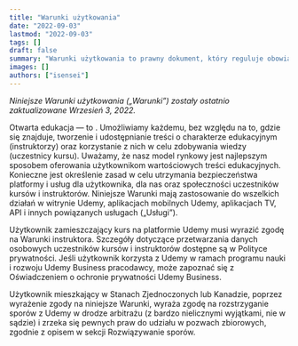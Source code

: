 ```yaml
---
title: "Warunki użytkowania"
date: "2022-09-03"
lastmod: "2022-09-03"
tags: []
draft: false
summary: "Warunki użytkowania to prawny dokument, który reguluje obowiązki i prawa pomiędzy dostawcą, a użytkownikiem."
images: []
authors: ["isensei"]
---
```


_Niniejsze Warunki użytkowania („Warunki”) zostały ostatnio zaktualizowane Wrzesień 3, 2022._

Otwarta edukacja — to . Umożliwiamy każdemu, bez względu na to, gdzie się znajduje, tworzenie i udostępnianie treści o charakterze edukacyjnym (instruktorzy) oraz korzystanie z nich w celu zdobywania wiedzy (uczestnicy kursu). Uważamy, że nasz model rynkowy jest najlepszym sposobem oferowania użytkownikom wartościowych treści edukacyjnych. Konieczne jest określenie zasad w celu utrzymania bezpieczeństwa platformy i usług dla użytkownika, dla nas oraz społeczności uczestników kursów i instruktorów. Niniejsze Warunki mają zastosowanie do wszelkich działań w witrynie Udemy, aplikacjach mobilnych Udemy, aplikacjach TV, API i innych powiązanych usługach („Usługi”).

Użytkownik zamieszczający kurs na platformie Udemy musi wyrazić zgodę na Warunki instruktora. Szczegóły dotyczące przetwarzania danych osobowych uczestników kursów i instruktorów dostępne są w Polityce prywatności. Jeśli użytkownik korzysta z Udemy w ramach programu nauki i rozwoju Udemy Business pracodawcy, może zapoznać się z Oświadczeniem o ochronie prywatności Udemy Business.

Użytkownik mieszkający w Stanach Zjednoczonych lub Kanadzie, poprzez wyrażenie zgody na niniejsze Warunki, wyraża zgodę na rozstrzyganie sporów z Udemy w drodze arbitrażu (z bardzo nielicznymi wyjątkami, nie w sądzie) i zrzeka się pewnych praw do udziału w pozwach zbiorowych, zgodnie z opisem w sekcji Rozwiązywanie sporów.
